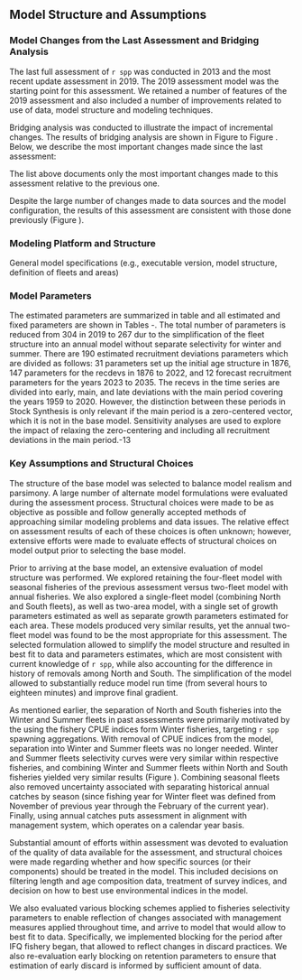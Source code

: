 ## Model Structure and Assumptions

### Model Changes from the Last Assessment and Bridging Analysis

The last full assessment of `r spp` was conducted in 2013 and the most recent update assessment in 2019. The 2019 assessment model was the starting point for this assessment. We retained a number of features of the 2019 assessment and also included a number of improvements related to use of data, model structure and modeling techniques. 

Bridging analysis was conducted to illustrate the impact of incremental changes. The results of bridging analysis are shown in Figure \ref{fig:bridge1-ssb} to Figure \ref{fig:bridge3-bratio}. Below, we describe the most important changes made since the last assessment:

\begin{enumerate}

\item Upgraded to Stock Synthesis version 3.30.21 (released in February 2023). This is standard practice to capitalize on newly developed features and corrections to older versions as well as improvements in computational efficiency.  No discernible differences were produce by this change.

\item Updated historical and current fishery removals, to include most up to date information. This year WDFW completed historical catch reconstruction of `r spp` and newly estimated landings are lower than those used in previous assessment. Historical landings in 2013 assessment were based on preliminary estimates and might have included catches from Puget Sound and Canadian waters (pers. comm. T. Tsou, WDFW). New Washington historical landings are more consistent with history of commercial removals on the U.S. West Coast and represent improvement to the assessment. 

\item Removed fishery CPUE time series. This change did not impact the assessment outputs or model fits (Figure \ref{fig:bridge1-ssb}).

\item Combined Winter and Summer fleets into corresponding annual North and South fleets. The separation of North and South fisheries into the Winter and Summer fleets were primarily motivated by the using the fishery CPUE indices form Winter fisheries, targeting `r spp` spawning aggregations. With removal of CPUE indices from the model, separation into Winter and Summer fleets was no longer needed. Also, Winter and Summer fleets selectivity curves were very similar within respective fisheries. Combining Winter and Summer fleets within North and South fisheries yielded very similar results (Figure \ref{fig:bridge2-ssb}). Combining seasonal fleets also removed uncertainty associated with separating historical annual catches by season (since fishing year for Winter fleet was defined from November of previous year through the February of the current year). Finally, using annual catches puts assessment in alignment with management system, which operates on a calendar year basis.  

\item Recalculated survey abundance indices using sdmTMB geostatistical model. Results did not impact the model output (Figure \ref{fig:bridge1-ssb}).

\item Switched to a single  \gls{s-tri} index (instead of separating it into two indices for early and late survey periods). The  \gls{s-tri} was separated in past assessments due to change in depth and latitudinal coverage of the  \gls{s-tri}. Using a single index did not impact model results (Figure \ref{fig:bridge1-ssb}), but provided a longer historical survey trend and simplified the structure of the assessment model.

\item Updated input sample sizes associated with fisheries composition data to using a function of number of trips and number and fish (rather than number of trips, as in previous assessment), to follow current best practices and ensure a consistent treatment of fishery and survey input data (Figure \ref{fig:bridge2-ssb}).

\item Updated weight-length, maturity and fecundity parameters, to include most up to date and improved information. Updating weight-length parameters did not produce a noticeable change. Model with new maturity parameters had slightly lower scale as length at 50\% maturity now is slightly higher (Figure \ref{fig:bridge3-ssb} and Figure \ref{fig:bridge3-bratio}).  With new fecundity parameters, the model produces spawning output rather that spawning biomass, and 2019 model 2023 spawning outputs are no longer comparable. However, relative depletion show similar results (Figure \ref{fig:bridge3-bratio}).

\item Updated spawn-recruit parameters and fixed Beverton-Holt steepness at 0.8, mean of the Myers prior developed based on meta-analysis of flatfish steepness (Myers et al. 1999). When estimated, steepness was approaching the upper parameter bound of 1 (steepness likelihood profile is included in this report). Limiting steepness to 0.8 did not cause a change in model results (Figure \ref{fig:bridge3-ssb} and Figure \ref{fig:bridge3-bratio}), but yielded more reasonable estimates of other life history parameters, including natural mortality.

\end{enumerate}

The list above documents only the most important changes made to this assessment relative to the previous one. 

Despite the large number of changes made to data sources and the model configuration, the results of this assessment are consistent with those done previously (Figure \ref{fig:smry-bio-historical}).

### Modeling Platform and Structure
General model specifications (e.g., executable version, model structure, definition of fleets and areas)


### Model Parameters
The estimated parameters are summarized in table \ref{tab:par-summary} and all estimated and fixed parameters are shown in Tables \ref{tab:table-pars-base-1}-\ref{tab:table-pars-base-8}. The total number of parameters is reduced from 304 in 2019 to 267 dur to the simplification of the fleet structure into an annual model without separate selectivity for winter and summer. There are 190 estimated recruitment deviations parameters which are divided as follows: 31 parameters set up the initial age structure in 1876, 147 parameters for the recdevs in 1876 to 2022, and 12 forecast recruitment parameters for the years 2023 to 2035. The recevs in the time series are divided into early, main, and late deviations with the main period covering the years 1959 to 2020. However, the distinction between these periods in Stock Synthesis is only relevant if the main period is a zero-centered vector, which it is not in the base model. Sensitivity analyses are used to explore the impact of relaxing the zero-centering and including all recruitment deviations in the main period.-13

### Key Assumptions and Structural Choices
The structure of the base model was selected to balance model realism and parsimony. A large number of alternate model formulations were evaluated during the assessment process. Structural choices were made to be as objective as possible and follow generally accepted methods of approaching similar modeling problems and data issues. The relative effect on assessment results of each of these choices is often unknown; however, extensive efforts were made to evaluate effects of structural choices on model output prior to selecting the base model.

Prior to arriving at the base model, an extensive evaluation of model structure was performed. We explored retaining the four-fleet model with seasonal fisheries of the previous assessment versus two-fleet model with annual fisheries. We also explored a single-fleet model (combining North and South fleets), as well as two-area model, with a single set of growth parameters estimated as well as separate growth parameters estimated for each area. These models produced very similar results, yet the annual two-fleet model was found to be the most appropriate for this assessment. The selected formulation allowed to simplify the model structure and resulted in best fit to data and parameters estimates, which are most consistent with current knowledge of `r spp`, while also accounting for the difference in history of removals among North and South. The simplification of the model allowed to substantially reduce model run time (from several hours to eighteen minutes) and improve final gradient. 

As mentioned earlier, the separation of North and South fisheries into the Winter and Summer fleets in past assessments were primarily motivated by the using the fishery CPUE indices form Winter fisheries, targeting `r spp` spawning aggregations. With removal of CPUE indices from the model, separation into Winter and Summer fleets was no longer needed. Winter and Summer fleets selectivity curves were very similar within respective fisheries, and combining Winter and Summer fleets within North and South fisheries yielded very similar results (Figure \ref{fig:bridge2-ssb}). Combining seasonal fleets also removed uncertainty associated with separating historical annual catches by season (since fishing year for Winter fleet was defined from November of previous year through the February of the current year). Finally, using annual catches puts assessment in alignment with management system, which operates on a calendar year basis.  

Substantial amount of efforts within assessment was devoted to evaluation of the quality of data available for the assessment, and structural choices were made regarding whether and how specific sources (or their components) should be treated in the model. This included decisions on filtering length and age composition data, treatment of survey indices, and decision on how to best use environmental indices in the model.

We also evaluated various blocking schemes applied to fisheries selectivity parameters to enable reflection of changes associated with management measures applied throughout time, and arrive to model that would allow to best fit to data. Specifically, we implemented blocking for the period after IFQ fishery began, that allowed to reflect changes in discard practices. We also re-evaluation early blocking on retention parameters to ensure that estimation of early discard is informed by sufficient amount of data. 
